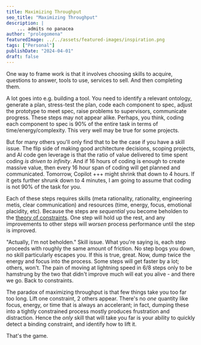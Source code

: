 ```yaml
---
title: Maximizing Throughput
seo_title: "Maximizing Throughput"
description: |
    ... admits no panacea
author: "prolegomena"
featuredImage: ../../assets/featured-images/inspiration.png
tags: ["Personal"]
publishDate: "2024-04-01"
draft: false
---
```


One way to frame work is that it involves choosing skills to acquire, questions to answer, tools to use, services to sell. And then completing them.

A lot goes into e.g. building a tool. You need to identify a relevant ontology, generate a plan, stress-test the plan, code each component to spec, adjust the prototype to meet spec, raise problems to supervisors, communicate progress. These steps may not appear alike. Perhaps, you think, coding each component to spec is 90% of the entire task in terms of time/energy/complexity. This very well may be true for some projects.

But for many others you'll only find that to be the case if you have a skill issue. The flip side of making good architecture decisions, scoping projects, and AI code gen leverage is that the ratio of value delivered to time spent coding *is driven to infinity*. And if 16 hours of coding is enough to create massive value, then every 16 hour span of coding will get planned and communicated. Tomorrow, Copilot +++ might shrink that down to 4 hours. If it gets further shrunk down to 4 minutes, I am going to assume that coding is not 90% of the task for you.

Each of these steps requires skills (meta rationality, rationality, engineering metis, clear communication) and resources (time, energy, focus, emotional placidity, etc). Because the steps are *sequential* you become beholden to the [theory of constraints](https://en.wikipedia.org/wiki/Theory_of_constraints). One step will hold up the rest, and any improvements to other steps will *worsen* process performance until the step is improved. 

"Actually, I'm not beholden." Skill issue. What you're saying is, each step proceeds with roughly the same amount of friction. No step bogs you down, no skill particularly escapes you. If this is true, great. Now, dump twice the energy and focus into the process. Some steps will get faster by a lot; others, won't. The pain of moving at lightning speed in 6/8 steps only to be hamstrung by the two that didn't improve much will eat you alive - and there we go. Back to constraints.

The paradox of maximizing throughput is that few things take you too far too long. Lift one constraint, 2 others appear. There's no *one* quantity like focus, energy, or time that is always an accelerant; in fact, dumping these into a tightly constrained process mostly produces frustration and distraction. Hence the *only* skill that will take you far is your ability to quickly detect a binding constraint, and identify how to lift it.

That's the game.